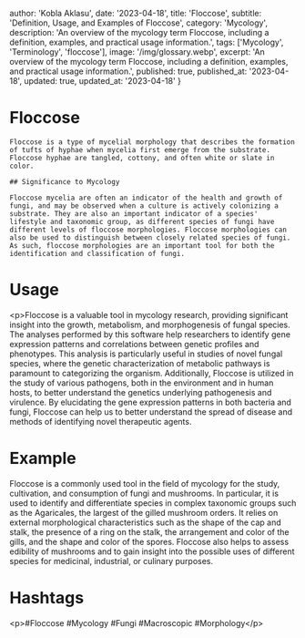 
  author: 'Kobla Aklasu',
  date: '2023-04-18',
  title: 'Floccose',
  subtitle: 'Definition, Usage, and Examples of Floccose',
  category: 'Mycology',
  description: 'An overview of the mycology term Floccose, including a definition, examples, and practical usage information.',
  tags: ['Mycology', 'Terminology', 'floccose'],
  image: '/img/glossary.webp',
  excerpt: 'An overview of the mycology term Floccose, including a definition, examples, and practical usage information.',
  published: true,
  published_at: '2023-04-18',
  updated: true,
  updated_at: '2023-04-18'
}




# Floccose
    
    Floccose is a type of mycelial morphology that describes the formation of tufts of hyphae when mycelia first emerge from the substrate. Floccose hyphae are tangled, cottony, and often white or slate in color.
    
    ## Significance to Mycology
    
    Floccose mycelia are often an indicator of the health and growth of fungi, and may be observed when a culture is actively colonizing a substrate. They are also an important indicator of a species' lifestyle and taxonomic group, as different species of fungi have different levels of floccose morphologies. Floccose morphologies can also be used to distinguish between closely related species of fungi. As such, floccose morphologies are an important tool for both the identification and classification of fungi.

# Usage

&lt;p&gt;Floccose is a valuable tool in mycology research, providing significant insight into the growth, metabolism, and morphogenesis of fungal species. The analyses performed by this software help researchers to identify gene expression patterns and correlations between genetic profiles and phenotypes. This analysis is particularly useful in studies of novel fungal species, where the genetic characterization of metabolic pathways is paramount to categorizing the organism. Additionally, Floccose is utilized in the study of various pathogens, both in the environment and in human hosts, to better understand the genetics underlying pathogenesis and virulence. By elucidating the gene expression patterns in both bacteria and fungi, Floccose can help us to better understand the spread of disease and methods of identifying novel therapeutic agents.

# Example

Floccose is a commonly used tool in the field of mycology for the study, cultivation, and consumption of fungi and mushrooms. In particular, it is used to identify and differentiate species in complex taxonomic groups such as the Agaricales, the largest of the gilled mushroom orders. It relies on external morphological characteristics such as the shape of the cap and stalk, the presence of a ring on the stalk, the arrangement and color of the gills, and the shape and color of the spores. Floccose also helps to assess edibility of mushrooms and to gain insight into the possible uses of different species for medicinal, industrial, or culinary purposes.

# Hashtags

&lt;p&gt;#Floccose #Mycology #Fungi #Macroscopic #Morphology&lt;/p&gt;

